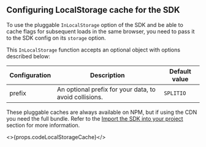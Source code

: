 ## Configuring LocalStorage cache for the SDK

To use the pluggable `InLocalStorage` option of the SDK and be able to cache flags for subsequent loads in the same browser, you need to pass it to the SDK config on its `storage` option.

This `InLocalStorage` function accepts an optional object with options described below:

| **Configuration** | **Description** | **Default value** |
| --- | --- | --- |
| prefix | An optional prefix for your data, to avoid collisions. | `SPLITIO` |

These pluggable caches are always available on NPM, but if using the CDN you need the full bundle. Refer to the [Import the SDK into your project](#1-import-the-sdk-into-your-project) section for more information.

<>{props.codeLocalStorageCache}</>